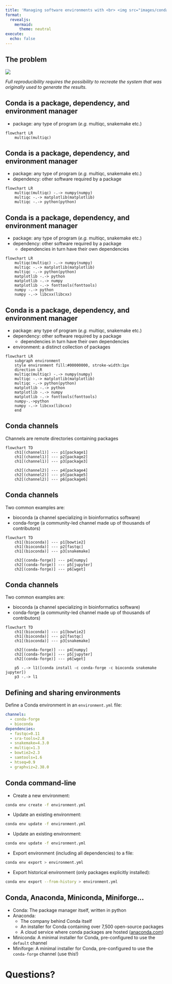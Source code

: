 ```yaml
---
title: 'Managing software environments with <br> <img src="images/conda-logo.png" style="width:50%;padding: 25px 25px 25px 25px;">'
format: 
  revealjs:
    mermaid: 
      theme: neutral
execute:
  echo: false
---
```


## The problem

![](images/dying-script.jpg)

::: {.fragment .justify-center}
_Full reproducibility requires the possibility to recreate the system that was
originally used to generate the results._
:::

## Conda is a package, dependency, and environment manager

- [package]{.green}: any type of program (_e.g._ multiqc, snakemake etc.)

```mermaid
flowchart LR
    multiqc(multiqc)
```

## Conda is a package, dependency, and environment manager

- [package]{.green}: any type of program (_e.g._ multiqc, snakemake etc.)
- [dependency]{.green}: other software required by a package

```mermaid
flowchart LR
    multiqc(multiqc) -.-> numpy(numpy)
    multiqc -.-> matplotlib(matplotlib)
    multiqc -.-> python(python)
```

## Conda is a package, dependency, and environment manager

- [package]{.green}: any type of program (_e.g._ multiqc, snakemake etc.)
- [dependency]{.green}: other software required by a package
  - dependencies in turn have their own dependencies

```mermaid
flowchart LR
    multiqc(multiqc) -.-> numpy(numpy)
    multiqc -.-> matplotlib(matplotlib)
    multiqc -.-> python(python)
    matplotlib -.-> python
    matplotlib -.-> numpy
    matplotlib -.-> fonttools(fonttools)
    numpy -.-> python
    numpy -.-> libcxx(libcxx)
```

## Conda is a package, dependency, and environment manager

- [package]{.green}: any type of program (_e.g._ multiqc, snakemake etc.)
- [dependency]{.green}: other software required by a package
  - dependencies in turn have their own dependencies
- [environment]{.green}: a distinct collection of packages

```mermaid
flowchart LR
    subgraph environment
    style environment fill:#00000000, stroke-width:1px
    direction LR
    multiqc(multiqc) -.-> numpy(numpy)
    multiqc -.-> matplotlib(matplotlib)
    multiqc -.-> python(python)
    matplotlib -.-> python
    matplotlib -.-> numpy
    matplotlib -.-> fonttools(fonttools)
    numpy-.->python
    numpy -.-> libcxx(libcxx)
    end
```

## Conda channels
 
[Channels]{.green} are remote directories containing packages

```mermaid
flowchart TD
    ch1[(channel1)] --- p1[package1]
    ch1[(channel1)] --- p2[package2]
    ch1[(channel1)] --- p3[package3]

    ch2[(channel2)] --- p4[package4]
    ch2[(channel2)] --- p5[package5]
    ch2[(channel2)] --- p6[package6]
```


## Conda channels

Two common examples are:

- [bioconda]{.green} (a channel specializing in bioinformatics software)
- [conda-forge]{.green} (a community-led channel made up of thousands of contributors)

```mermaid
flowchart TD
    ch1[(bioconda)] --- p1[bowtie2]
    ch1[(bioconda)] --- p2[fastqc]
    ch1[(bioconda)] --- p3[snakemake]

    ch2[(conda-forge)] --- p4[numpy]
    ch2[(conda-forge)] --- p5[jupyter]
    ch2[(conda-forge)] --- p6[wget]
```

## Conda channels

Two common examples are:

- [bioconda]{.green} (a channel specializing in bioinformatics software)
- [conda-forge]{.green} (a community-led channel made up of thousands of contributors)

```mermaid
flowchart TD
    ch1[(bioconda)] --- p1[bowtie2]
    ch1[(bioconda)] --- p2[fastqc]
    ch1[(bioconda)] --- p3[snakemake]

    ch2[(conda-forge)] --- p4[numpy]
    ch2[(conda-forge)] --- p5[jupyter]
    ch2[(conda-forge)] --- p6[wget]

    p5 -.-> l1([conda install -c conda-forge -c bioconda snakemake jupyter])
    p3 -.-> l1
```

## Defining and sharing environments

Define a Conda environment in an `environment.yml` file:

```.yaml
channels:
  - conda-forge
  - bioconda
dependencies:
  - fastqc=0.11
  - sra-tools=2.8
  - snakemake=4.3.0
  - multiqc=1.3
  - bowtie2=2.3
  - samtools=1.6
  - htseq=0.9
  - graphviz=2.38.0
```

## Conda command-line

::: {.fragment}
- Create a new environment:

```bash
conda env create -f environment.yml
```
:::

::: {.fragment}
- Update an existing environment:

```bash
conda env update -f environment.yml
```
:::

::: {.fragment}
- Update an existing environment:

```bash
conda env update -f environment.yml
```
:::

::: {.fragment}

- Export environment (including all dependencies) to a file:

```bash
conda env export > environment.yml
```
:::

::: {.fragment}
- Export historical environment (only packages explicitly installed):

```bash
conda env export --from-history > environment.yml
```
:::

## Conda, Anaconda, Miniconda, Miniforge...

::: {.incremental}
- [Conda]{.green}: The package manager itself, written in python
- [Anaconda]{.green}:
  - The company behind Conda itself
  - An installer for Conda containing over 7,500 open-source packages
  - A cloud service where conda packages are hosted ([anaconda.com](https://anaconda.com))
- [Miniconda]{.green}: A minimal installer for Conda, pre-configured to use the
  `default` channel
- [Miniforge]{.green}: A minimal installer for Conda, pre-configured to use the
  `conda-forge` channel (use this!)
:::

# Questions?
